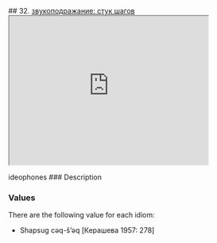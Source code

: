 ## 32. <a href =  'https://agricolamz.github.io/The_Circassian_Isoglosses_Database/32.html'>звукоподражание: стук шагов</a><div class='box'><iframe src='https://agricolamz.github.io/The_Circassian_Isoglosses_Database/32.html' width = '400px' height = '300px'></iframe></div>ideophones
### Description



### Values
There are the following value for each idiom:

* Shapsug  cəq-š'əq [Керашева 1957: 278] 

